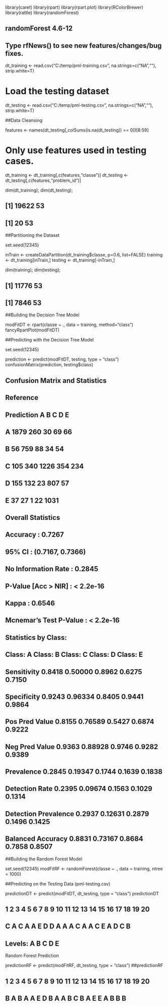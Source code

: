 library(caret)
library(rpart)
library(rpart.plot)
library(RColorBrewer)
library(rattle)
library(randomForest)

## randomForest 4.6-12

## Type rfNews() to see new features/changes/bug fixes.
dt_training <- read.csv("C:/temp/pml-training.csv", na.strings=c("NA",""), strip.white=T)

# Load the testing dataset
dt_testing <- read.csv("C:/temp/pml-testing.csv", na.strings=c("NA",""), strip.white=T)

##Data Cleansing

features <- names(dt_testing[,colSums(is.na(dt_testing)) == 0])[8:59]

# Only use features used in testing cases.
dt_training <- dt_training[,c(features,"classe")]
dt_testing <- dt_testing[,c(features,"problem_id")]

dim(dt_training); dim(dt_testing);

## [1] 19622    53

## [1] 20 53

##Partitioning the Dataset

set.seed(12345)

inTrain <- createDataPartition(dt_training$classe, p=0.6, list=FALSE)
training <- dt_training[inTrain,]
testing <- dt_training[-inTrain,]

dim(training); dim(testing);

## [1] 11776    53

## [1] 7846   53

##Building the Decision Tree Model


modFitDT <- rpart(classe ~ ., data = training, method="class")
fancyRpartPlot(modFitDT)

##Predicting with the Decision Tree Model

set.seed(12345)

prediction <- predict(modFitDT, testing, type = "class")
confusionMatrix(prediction, testing$class)

## Confusion Matrix and Statistics
## 
##           Reference
## Prediction    A    B    C    D    E
##          A 1879  260   30   69   66
##          B   56  759   88   34   54
##          C  105  340 1226  354  234
##          D  155  132   23  807   57
##          E   37   27    1   22 1031
## 
## Overall Statistics
##                                           
##                Accuracy : 0.7267          
##                  95% CI : (0.7167, 0.7366)
##     No Information Rate : 0.2845          
##     P-Value [Acc > NIR] : < 2.2e-16       
##                                           
##                   Kappa : 0.6546          
##  Mcnemar's Test P-Value : < 2.2e-16       
## Statistics by Class:
## 
##                      Class: A Class: B Class: C Class: D Class: E
## Sensitivity            0.8418  0.50000   0.8962   0.6275   0.7150
## Specificity            0.9243  0.96334   0.8405   0.9441   0.9864
## Pos Pred Value         0.8155  0.76589   0.5427   0.6874   0.9222
## Neg Pred Value         0.9363  0.88928   0.9746   0.9282   0.9389
## Prevalence             0.2845  0.19347   0.1744   0.1639   0.1838
## Detection Rate         0.2395  0.09674   0.1563   0.1029   0.1314
## Detection Prevalence   0.2937  0.12631   0.2879   0.1496   0.1425
## Balanced Accuracy      0.8831  0.73167   0.8684   0.7858   0.8507

##Building the Random Forest Model

set.seed(12345)
modFitRF <- randomForest(classe ~ ., data = training, ntree = 1000)

##Predicting on the Testing Data (pml-testing.csv)

predictionDT <- predict(modFitDT, dt_testing, type = "class")
predictionDT

##  1  2  3  4  5  6  7  8  9 10 11 12 13 14 15 16 17 18 19 20 
##  C  A  C  A  A  E  D  D  A  A  A  C  A  A  C  E  A  D  C  B 
## Levels: A B C D E

Random Forest Prediction

predictionRF <- predict(modFitRF, dt_testing, type = "class")
##predictionRF

##  1  2  3  4  5  6  7  8  9 10 11 12 13 14 15 16 17 18 19 20 
##  B  A  B  A  A  E  D  B  A  A  B  C  B  A  E  E  A  B  B  B 